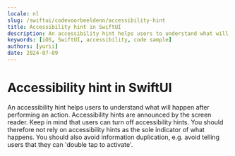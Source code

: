 ```yaml
---
locale: nl
slug: /swiftui/codevoorbeeldenn/accessibility-hint
title: Accessibility hint in SwiftUI
description: An accessibility hint helps users to understand what will happen after performing an action.
keywords: [iOS, SwiftUI, accessibility, code sample]
authors: [yurii]
date: 2024-07-09
---
```


# Accessibility hint in SwiftUI

An accessibility hint helps users to understand what will happen after performing an action. Accessibility hints are announced by the screen reader. Keep in mind that users can turn off accessibility hints. You should therefore not rely on accessibility hints as the sole indicator of what happens. You should also avoid information duplication, e.g. avoid telling users that they can 'double tap to activate'.

<CodeSample id="accessibility-hint" platform="swiftui" locale="nl"/>
